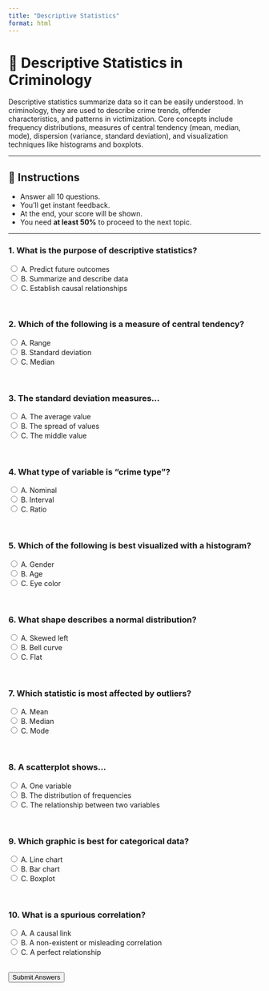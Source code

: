 ```yaml
---
title: "Descriptive Statistics"
format: html
---
```


# 📘 Descriptive Statistics in Criminology

Descriptive statistics summarize data so it can be easily understood. In criminology, they are used to describe crime trends, offender characteristics, and patterns in victimization. Core concepts include frequency distributions, measures of central tendency (mean, median, mode), dispersion (variance, standard deviation), and visualization techniques like histograms and boxplots.

---

## 🧪 Instructions

- Answer all 10 questions.
- You'll get instant feedback.
- At the end, your score will be shown.
- You need **at least 50%** to proceed to the next topic.

---

<form id="quiz-form">

### 1. What is the purpose of descriptive statistics?

<input type="radio" name="q1" value="a"> A. Predict future outcomes<br>
<input type="radio" name="q1" value="b"> B. Summarize and describe data<br>
<input type="radio" name="q1" value="c"> C. Establish causal relationships<br>

<br>

### 2. Which of the following is a measure of central tendency?

<input type="radio" name="q2" value="a"> A. Range<br>
<input type="radio" name="q2" value="b"> B. Standard deviation<br>
<input type="radio" name="q2" value="c"> C. Median<br>

<br>

### 3. The standard deviation measures...

<input type="radio" name="q3" value="a"> A. The average value<br>
<input type="radio" name="q3" value="b"> B. The spread of values<br>
<input type="radio" name="q3" value="c"> C. The middle value<br>

<br>

### 4. What type of variable is "crime type"?

<input type="radio" name="q4" value="a"> A. Nominal<br>
<input type="radio" name="q4" value="b"> B. Interval<br>
<input type="radio" name="q4" value="c"> C. Ratio<br>

<br>

### 5. Which of the following is best visualized with a histogram?

<input type="radio" name="q5" value="a"> A. Gender<br>
<input type="radio" name="q5" value="b"> B. Age<br>
<input type="radio" name="q5" value="c"> C. Eye color<br>

<br>

### 6. What shape describes a normal distribution?

<input type="radio" name="q6" value="a"> A. Skewed left<br>
<input type="radio" name="q6" value="b"> B. Bell curve<br>
<input type="radio" name="q6" value="c"> C. Flat<br>

<br>

### 7. Which statistic is most affected by outliers?

<input type="radio" name="q7" value="a"> A. Mean<br>
<input type="radio" name="q7" value="b"> B. Median<br>
<input type="radio" name="q7" value="c"> C. Mode<br>

<br>

### 8. A scatterplot shows...

<input type="radio" name="q8" value="a"> A. One variable<br>
<input type="radio" name="q8" value="b"> B. The distribution of frequencies<br>
<input type="radio" name="q8" value="c"> C. The relationship between two variables<br>

<br>

### 9. Which graphic is best for categorical data?

<input type="radio" name="q9" value="a"> A. Line chart<br>
<input type="radio" name="q9" value="b"> B. Bar chart<br>
<input type="radio" name="q9" value="c"> C. Boxplot<br>

<br>

### 10. What is a spurious correlation?

<input type="radio" name="q10" value="a"> A. A causal link<br>
<input type="radio" name="q10" value="b"> B. A non-existent or misleading correlation<br>
<input type="radio" name="q10" value="c"> C. A perfect relationship<br>

<br>
<button type="button" onclick="gradeQuiz()">Submit Answers</button>
</form>

<div id="score" style="margin-top: 20px; font-weight: bold;"></div>
<div id="feedback" style="margin-top: 10px;"></div>

<script>
function gradeQuiz() {
  const answers = {
    q1: "b",
    q2: "c",
    q3: "b",
    q4: "a",
    q5: "b",
    q6: "b",
    q7: "a",
    q8: "c",
    q9: "b",
    q10: "b"
  };

  let score = 0;
  let total = 10;

  for (let q in answers) {
    const selected = document.querySelector('input[name="' + q + '"]:checked');
    if (selected && selected.value === answers[q]) {
      score += 1;
    }
  }

  const percent = Math.round((score / total) * 100);
  document.getElementById("score").innerHTML = "Your Score: " + score + "/" + total + " (" + percent + "%)";

  if (score >= 5) {
    document.getElementById("feedback").innerHTML = "✅ Well done! You may continue to the next exercise.";
  } else {
    document.getElementById("feedback").innerHTML = "❌ Please review the topic and try again before moving on.";
  }
}
</script>
